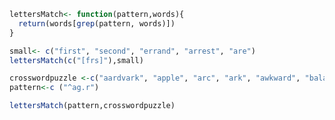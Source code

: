 ```r
lettersMatch<- function(pattern,words){ 
  return(words[grep(pattern, words)])
}
```

```r
small<- c("first", "second", "errand", "arrest", "are")
lettersMatch(c("[frs]"),small)
```

```r
crosswordpuzzle <-c("aardvark", "apple", "arc", "ark", "awkward", "balast", "beta", "chill", "drive", "empyrean", "fanciful", "giant", "happy", "intoxicated", "jackalope", "anger", "magic", "missile", "picnic", "pizza", "pokeman", "scarlet", "sober", "stone", "study", "ventral", "yeezus", "zoo", "zebra", "zulu", "zigzag","advance", "add", "adverse", "assualt", "bro", "big", "category", "derive", "enough", "fat", "aggravated", "furious", "frustrated", "hilarious", "hippo", "judge", "jury", "love", "monetary", "never", "umbrage", "zamboni", "Totodile", "Pidgey" , "Togepi", "Sceptile", "Arcanine", "Growlithe", "dratini", "Blaziken", "Dragonite", "Altaria","argue")
pattern<-c ("^ag.r")

lettersMatch(pattern,crosswordpuzzle)

```

